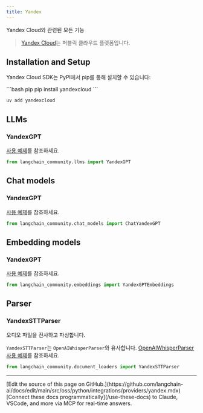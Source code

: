 ```yaml
---
title: Yandex
---
```


Yandex Cloud와 관련된 모든 기능

>[Yandex Cloud](https://cloud.yandex.com/en/)는 퍼블릭 클라우드 플랫폼입니다.

## Installation and Setup

Yandex Cloud SDK는 PyPI에서 pip를 통해 설치할 수 있습니다:

<CodeGroup>
```bash pip
pip install yandexcloud
```

```bash uv
uv add yandexcloud
```
</CodeGroup>

## LLMs

### YandexGPT

[사용 예제](/oss/python/integrations/llms/yandex)를 참조하세요.

```python
from langchain_community.llms import YandexGPT
```

## Chat models

### YandexGPT

[사용 예제](/oss/python/integrations/chat/yandex)를 참조하세요.

```python
from langchain_community.chat_models import ChatYandexGPT
```

## Embedding models

### YandexGPT

[사용 예제](/oss/python/integrations/text_embedding/yandex)를 참조하세요.

```python
from langchain_community.embeddings import YandexGPTEmbeddings
```

## Parser

### YandexSTTParser

오디오 파일을 전사하고 파싱합니다.

`YandexSTTParser`는 `OpenAIWhisperParser`와 유사합니다.
[OpenAIWhisperParser 사용 예제](/oss/python/integrations/document_loaders/youtube_audio)를 참조하세요.

```python
from langchain_community.document_loaders import YandexSTTParser
```

---

<Callout icon="pen-to-square" iconType="regular">
    [Edit the source of this page on GitHub.](https://github.com/langchain-ai/docs/edit/main/src/oss/python/integrations/providers/yandex.mdx)
</Callout>
<Tip icon="terminal" iconType="regular">
    [Connect these docs programmatically](/use-these-docs) to Claude, VSCode, and more via MCP for    real-time answers.
</Tip>
